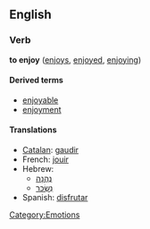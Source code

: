 ==English==
===Verb===
'''to enjoy''' ([[enjoys]], [[enjoyed]], [[enjoying]])

====Derived terms====
*[[enjoyable]]
*[[enjoyment]]

====Translations====
*[[Catalan]]: [[gaudir]]
*French: [[jouir]]
*Hebrew:<!-- seperate lines due to bad bidi rendering -->
**[[נהנה|נֶהֱנָה]]
**[[נשכר|נִשְׂכַּר]]
*Spanish: [[disfrutar]]

[[Category:Emotions]]